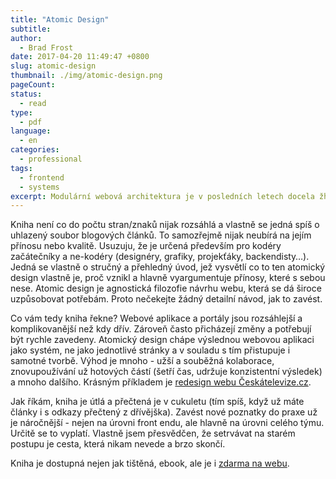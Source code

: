 ```yaml
---
title: "Atomic Design"
subtitle:
author:
  - Brad Frost
date: 2017-04-20 11:49:47 +0800
slug: atomic-design
thumbnail: ./img/atomic-design.png
pageCount:
status:
  - read
type:
  - pdf
language:
  - en
categories:
  - professional
tags:
  - frontend
  - systems
excerpt: Modulární webová architektura je v posledních letech docela žhavé téma. Jedním z velkých propagátorů a otcem termínu <em>Atomic Design</em> je Brad Frost, který nyní vydal i knihu. Nemohl jsem si ji nevšimnout.
---
```


Kniha není co do počtu stran/znaků nijak rozsáhlá a vlastně se jedná spíš o uhlazený soubor blogových článků. To samozřejmě nijak neubírá na jejím přínosu nebo kvalitě. Usuzuju, že je určená především pro kodéry začátečníky a ne-kodéry (designéry, grafiky, projekťáky, backendisty&hellip;). Jedná se vlastně o stručný a přehledný úvod, jež vysvětlí co to ten atomický design vlastně je, proč vznikl a hlavně vyargumentuje přínosy, které s sebou nese. Atomic design je agnostická filozofie návrhu webu, která se dá široce uzpůsobovat potřebám. Proto nečekejte žádný detailní návod, jak to zavést.

Co vám tedy kniha řekne? Webové aplikace a portály jsou rozsáhlejší a komplikovanější než kdy dřív. Zároveň často přicházejí změny a potřebují být rychle zavedeny. Atomický design chápe výslednou webovou aplikaci jako systém, ne jako jednotlivé stránky a v souladu s tím přistupuje i samotné tvorbě. Výhod je mnoho - užší a souběžná kolaborace, znovupoužívání už hotových částí (šetří čas, udržuje konzistentní výsledek) a mnoho dalšího. Krásným příkladem je <a href="https://www.youtube.com/watch?v=wgsHfAV-6Aw" target="_blank" title="redesign webu ceskatelevize.cz">redesign webu Českátelevize.cz</a>.

Jak říkám, kniha je útlá a přečtená je v cukuletu (tím spíš, když už máte články i s odkazy přečtený z dřívějška). Zavést nové poznatky do praxe už je náročnější - nejen na úrovni front endu, ale hlavně na úrovni celého týmu. Určitě se to vyplatí. Vlastně jsem přesvědčen, že setrvávat na starém postupu je cesta, která nikam nevede a brzo skončí.

Kniha je dostupná nejen jak tištěná, ebook, ale je i <a href="http://atomicdesign.bradfrost.com/" target="_blank" title="Atomic Design by Brad Frost">zdarma na webu</a>.
